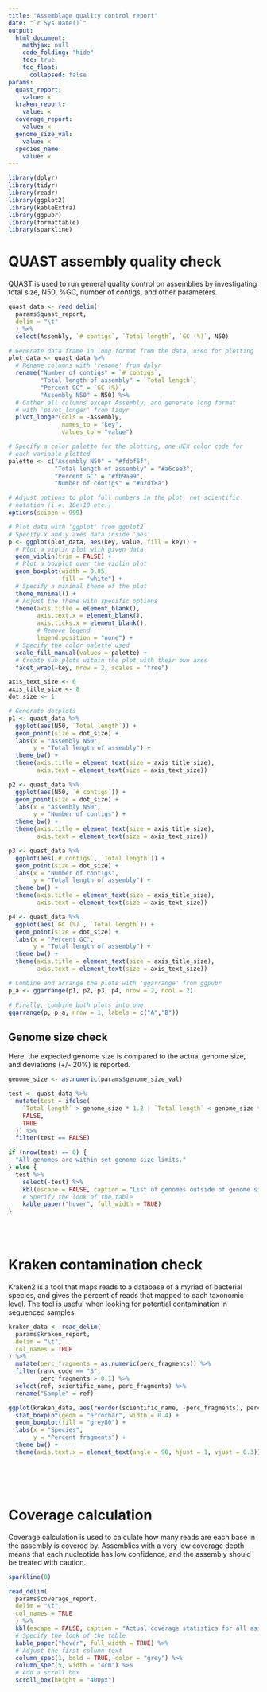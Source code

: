 ```yaml
---
title: "Assemblage quality control report"
date: "`r Sys.Date()`"
output:
  html_document:
    mathjax: null
    code_folding: "hide"
    toc: true
    toc_float:
      collapsed: false
params:
  quast_report:
    value: x
  kraken_report:
    value: x
  coverage_report:
    value: x
  genome_size_val:
    value: x
  species_name:
    value: x
---
```


```r
library(dplyr)
library(tidyr)
library(readr)
library(ggplot2)
library(kableExtra)
library(ggpubr)
library(formattable)
library(sparkline)
```


# QUAST assembly quality check

QUAST is used to run general quality control on assemblies by investigating total size, N50, %GC, number of contigs, and other parameters. 
```r
quast_data <- read_delim(
  params$quast_report,
  delim = "\t"
  ) %>%
  select(Assembly, `# contigs`, `Total length`, `GC (%)`, N50)

# Generate data frame in long format from the data, used for plotting
plot_data <- quast_data %>%
  # Rename columns with 'rename' from dplyr
  rename("Number of contigs" = `# contigs`,
         "Total length of assembly" = `Total length`,
         "Percent GC" = `GC (%)`,
         "Assembly N50" = N50) %>%
  # Gather all columns except Assembly, and generate long format
  # with 'pivot_longer' from tidyr
  pivot_longer(cols = -Assembly,
               names_to = "key",
               values_to = "value")

# Specify a color palette for the plotting, one HEX color code for
# each variable plotted
palette <- c("Assembly N50" = "#fdbf6f",
             "Total length of assembly" = "#a6cee3",
             "Percent GC" = "#fb9a99",
             "Number of contigs" = "#b2df8a")

# Adjust options to plot full numbers in the plot, not scientific 
# notation (i.e. 10e+10 etc.)
options(scipen = 999)

# Plot data with 'ggplot' from ggplot2
# Specify x and y axes data inside 'aes'
p <- ggplot(plot_data, aes(key, value, fill = key)) +
  # Plot a violin plot with given data
  geom_violin(trim = FALSE) +
  # Plot a boxplot over the violin plot
  geom_boxplot(width = 0.05,
               fill = "white") +
  # Specify a minimal theme of the plot
  theme_minimal() +
  # Adjust the theme with specific options
  theme(axis.title = element_blank(),
        axis.text.x = element_blank(),
        axis.ticks.x = element_blank(),
        # Remove legend
        legend.position = "none") +
  # Specify the color palette used
  scale_fill_manual(values = palette) +
  # Create sub-plots within the plot with their own axes
  facet_wrap(~key, nrow = 2, scales = "free")

axis_text_size <- 6
axis_title_size <- 8
dot_size <- 1

# Generate dotplots
p1 <- quast_data %>%
  ggplot(aes(N50, `Total length`)) +
  geom_point(size = dot_size) +
  labs(x = "Assembly N50",
       y = "Total length of assembly") +
  theme_bw() +
  theme(axis.title = element_text(size = axis_title_size),
        axis.text = element_text(size = axis_text_size))

p2 <- quast_data %>%
  ggplot(aes(N50, `# contigs`)) +
  geom_point(size = dot_size) +
  labs(x = "Assembly N50",
       y = "Number of contigs") +
  theme_bw() +
  theme(axis.title = element_text(size = axis_title_size),
        axis.text = element_text(size = axis_text_size))

p3 <- quast_data %>%
  ggplot(aes(`# contigs`, `Total length`)) +
  geom_point(size = dot_size) +
  labs(x = "Number of contigs",
       y = "Total length of assembly") +
  theme_bw() +
  theme(axis.title = element_text(size = axis_title_size),
        axis.text = element_text(size = axis_text_size))

p4 <- quast_data %>%
  ggplot(aes(`GC (%)`, `Total length`)) +
  geom_point(size = dot_size) +
  labs(x = "Percent GC",
       y = "Total length of assembly") +
  theme_bw() +
  theme(axis.title = element_text(size = axis_title_size),
        axis.text = element_text(size = axis_text_size))

# Combine and arrange the plots with 'ggarrange' from ggpubr
p_a <- ggarrange(p1, p2, p3, p4, nrow = 2, ncol = 2)

# Finally, combine both plots into one
ggarrange(p, p_a, nrow = 1, labels = c("A","B"))
```

## Genome size check

Here, the expected genome size is compared to the actual genome size,
and deviations (+/- 20%) is reported.

```r
genome_size <- as.numeric(params$genome_size_val)

test <- quast_data %>%
  mutate(test = ifelse(
    `Total length` > genome_size * 1.2 | `Total length` < genome_size * 0.8,
    FALSE,
    TRUE
  )) %>%
  filter(test == FALSE)

if (nrow(test) == 0) {
  "All genomes are within set genome size limits."
} else {
  test %>%
    select(-test) %>%
    kbl(escape = FALSE, caption = "List of genomes outside of genome size limits.") %>%
    # Specify the look of the table
    kable_paper("hover", full_width = TRUE)
}


  
```


# Kraken contamination check
Kraken2 is a tool that maps reads to a database of a myriad of bacterial species, and gives the percent of reads that mapped to each taxonomic level. The tool is useful when looking for potential contamination in sequenced samples.

```r

kraken_data <- read_delim(
  params$kraken_report,
  delim = "\t",
  col_names = TRUE
) %>%
  mutate(perc_fragments = as.numeric(perc_fragments)) %>%
  filter(rank_code == "S",
         perc_fragments > 0.1) %>%
  select(ref, scientific_name, perc_fragments) %>%
  rename("Sample" = ref)

ggplot(kraken_data, aes(reorder(scientific_name, -perc_fragments), perc_fragments)) +
  stat_boxplot(geom = "errorbar", width = 0.4) +
  geom_boxplot(fill = "grey80") +
  labs(x = "Species",
       y = "Percent fragments") +
  theme_bw() +
  theme(axis.text.x = element_text(angle = 90, hjust = 1, vjust = 0.3))

```

<br>

<br>

# Coverage calculation
Coverage calculation is used to calculate how many reads are each base in the assembly is covered by. Assemblies with a very low coverage depth means that each nucleotide has low confidence, and the assembly should be treated with caution.

```r
sparkline(0)

read_delim(
  params$coverage_report,
  delim = "\t",
  col_names = TRUE
  ) %>%
  kbl(escape = FALSE, caption = "Actual coverage statistics for all assemblies.") %>%
  # Specify the look of the table
  kable_paper("hover", full_width = TRUE) %>%
  # Adjust the first column text
  column_spec(1, bold = TRUE, color = "grey") %>%
  column_spec(5, width = "4cm") %>%
  # Add a scroll box
  scroll_box(height = "400px")

```
